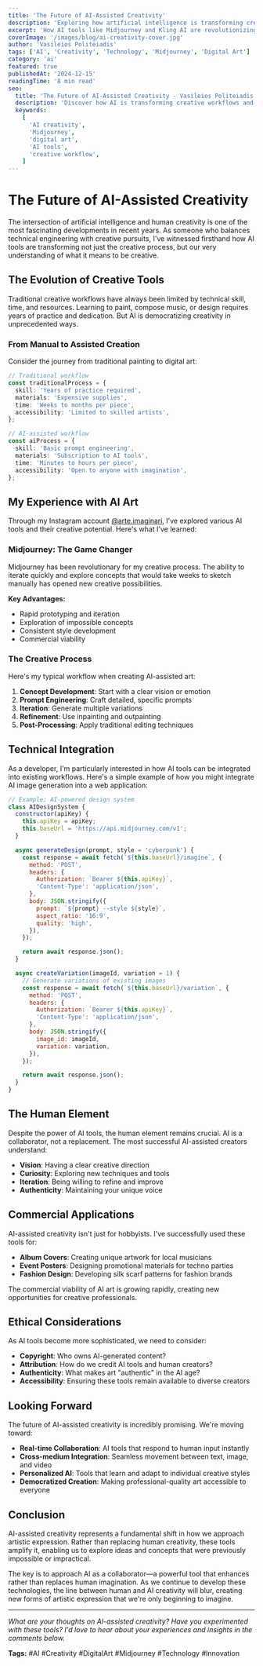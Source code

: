 ```yaml
---
title: 'The Future of AI-Assisted Creativity'
description: 'Exploring how artificial intelligence is transforming creative workflows and what this means for artists, designers, and developers.'
excerpt: 'How AI tools like Midjourney and Kling AI are revolutionizing creative processes and enabling new forms of artistic expression.'
coverImage: '/images/blog/ai-creativity-cover.jpg'
author: 'Vasileios Politeiadis'
tags: ['AI', 'Creativity', 'Technology', 'Midjourney', 'Digital Art']
category: 'ai'
featured: true
publishedAt: '2024-12-15'
readingTime: '8 min read'
seo:
  title: 'The Future of AI-Assisted Creativity - Vasileios Politeiadis'
  description: 'Discover how AI is transforming creative workflows and enabling new forms of artistic expression in this comprehensive guide.'
  keywords:
    [
      'AI creativity',
      'Midjourney',
      'digital art',
      'AI tools',
      'creative workflow',
    ]
---
```


# The Future of AI-Assisted Creativity

The intersection of artificial intelligence and human creativity is one of the most fascinating developments in recent years. As someone who balances technical engineering with creative pursuits, I've witnessed firsthand how AI tools are transforming not just the creative process, but our very understanding of what it means to be creative.

## The Evolution of Creative Tools

Traditional creative workflows have always been limited by technical skill, time, and resources. Learning to paint, compose music, or design requires years of practice and dedication. But AI is democratizing creativity in unprecedented ways.

### From Manual to Assisted Creation

Consider the journey from traditional painting to digital art:

```typescript
// Traditional workflow
const traditionalProcess = {
  skill: 'Years of practice required',
  materials: 'Expensive supplies',
  time: 'Weeks to months per piece',
  accessibility: 'Limited to skilled artists',
};

// AI-assisted workflow
const aiProcess = {
  skill: 'Basic prompt engineering',
  materials: 'Subscription to AI tools',
  time: 'Minutes to hours per piece',
  accessibility: 'Open to anyone with imagination',
};
```

## My Experience with AI Art

Through my Instagram account [@arte.imaginari](https://instagram.com/arte.imaginari), I've explored various AI tools and their creative potential. Here's what I've learned:

### Midjourney: The Game Changer

Midjourney has been revolutionary for my creative process. The ability to iterate quickly and explore concepts that would take weeks to sketch manually has opened new creative possibilities.

**Key Advantages:**

- Rapid prototyping and iteration
- Exploration of impossible concepts
- Consistent style development
- Commercial viability

### The Creative Process

Here's my typical workflow when creating AI-assisted art:

1. **Concept Development**: Start with a clear vision or emotion
2. **Prompt Engineering**: Craft detailed, specific prompts
3. **Iteration**: Generate multiple variations
4. **Refinement**: Use inpainting and outpainting
5. **Post-Processing**: Apply traditional editing techniques

## Technical Integration

As a developer, I'm particularly interested in how AI tools can be integrated into existing workflows. Here's a simple example of how you might integrate AI image generation into a web application:

```javascript
// Example: AI-powered design system
class AIDesignSystem {
  constructor(apiKey) {
    this.apiKey = apiKey;
    this.baseUrl = 'https://api.midjourney.com/v1';
  }

  async generateDesign(prompt, style = 'cyberpunk') {
    const response = await fetch(`${this.baseUrl}/imagine`, {
      method: 'POST',
      headers: {
        Authorization: `Bearer ${this.apiKey}`,
        'Content-Type': 'application/json',
      },
      body: JSON.stringify({
        prompt: `${prompt} --style ${style}`,
        aspect_ratio: '16:9',
        quality: 'high',
      }),
    });

    return await response.json();
  }

  async createVariation(imageId, variation = 1) {
    // Generate variations of existing images
    const response = await fetch(`${this.baseUrl}/variation`, {
      method: 'POST',
      headers: {
        Authorization: `Bearer ${this.apiKey}`,
        'Content-Type': 'application/json',
      },
      body: JSON.stringify({
        image_id: imageId,
        variation: variation,
      }),
    });

    return await response.json();
  }
}
```

## The Human Element

Despite the power of AI tools, the human element remains crucial. AI is a collaborator, not a replacement. The most successful AI-assisted creators understand:

- **Vision**: Having a clear creative direction
- **Curiosity**: Exploring new techniques and tools
- **Iteration**: Being willing to refine and improve
- **Authenticity**: Maintaining your unique voice

## Commercial Applications

AI-assisted creativity isn't just for hobbyists. I've successfully used these tools for:

- **Album Covers**: Creating unique artwork for local musicians
- **Event Posters**: Designing promotional materials for techno parties
- **Fashion Design**: Developing silk scarf patterns for fashion brands

The commercial viability of AI art is growing rapidly, creating new opportunities for creative professionals.

## Ethical Considerations

As AI tools become more sophisticated, we need to consider:

- **Copyright**: Who owns AI-generated content?
- **Attribution**: How do we credit AI tools and human creators?
- **Authenticity**: What makes art "authentic" in the AI age?
- **Accessibility**: Ensuring these tools remain available to diverse creators

## Looking Forward

The future of AI-assisted creativity is incredibly promising. We're moving toward:

- **Real-time Collaboration**: AI tools that respond to human input instantly
- **Cross-medium Integration**: Seamless movement between text, image, and video
- **Personalized AI**: Tools that learn and adapt to individual creative styles
- **Democratized Creation**: Making professional-quality art accessible to everyone

## Conclusion

AI-assisted creativity represents a fundamental shift in how we approach artistic expression. Rather than replacing human creativity, these tools amplify it, enabling us to explore ideas and concepts that were previously impossible or impractical.

The key is to approach AI as a collaborator—a powerful tool that enhances rather than replaces human imagination. As we continue to develop these technologies, the line between human and AI creativity will blur, creating new forms of artistic expression that we're only beginning to imagine.

---

_What are your thoughts on AI-assisted creativity? Have you experimented with these tools? I'd love to hear about your experiences and insights in the comments below._

**Tags:** #AI #Creativity #DigitalArt #Midjourney #Technology #Innovation
